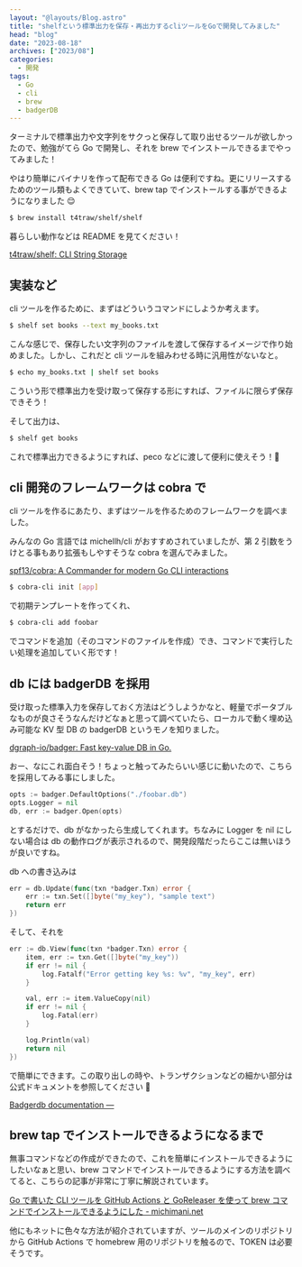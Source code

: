 ```yaml
---
layout: "@layouts/Blog.astro"
title: "shelfという標準出力を保存・再出力するcliツールをGoで開発してみました"
head: "blog"
date: "2023-08-18"
archives: ["2023/08"]
categories:
  - 開発
tags:
  - Go
  - cli
  - brew
  - badgerDB
---
```


ターミナルで標準出力や文字列をサクっと保存して取り出せるツールが欲しかったので、勉強がてら Go で開発し、それを brew でインストールできるまでやってみました！

やはり簡単にバイナリを作って配布できる Go は便利ですね。更にリリースするためのツール類もよくできていて、brew tap でインストールする事ができるようになりました 😌

```sh
$ brew install t4traw/shelf/shelf
```

暮らしい動作などは README を見てください！

[t4traw/shelf: CLI String Storage](https://github.com/t4traw/shelf)

## 実装など

cli ツールを作るために、まずはどういうコマンドにしようか考えます。

```sh
$ shelf set books --text my_books.txt
```

こんな感じで、保存したい文字列のファイルを渡して保存するイメージで作り始めました。しかし、これだと cli ツールを組みわせる時に汎用性がないなと。

```sh
$ echo my_books.txt | shelf set books
```

こういう形で標準出力を受け取って保存する形にすれば、ファイルに限らず保存できそう！

そして出力は、

```sh
$ shelf get books
```

これで標準出力できるようにすれば、peco などに渡して便利に使えそう！🥳

## cli 開発のフレームワークは cobra で

cli ツールを作るにあたり、まずはツールを作るためのフレームワークを調べました。

みんなの Go 言語では michellh/cli がおすすめされていましたが、第 2 引数をうけとる事もあり拡張もしやすそうな cobra を選んでみました。

[spf13/cobra: A Commander for modern Go CLI interactions](https://github.com/spf13/cobra)

```sh
$ cobra-cli init [app]
```

で初期テンプレートを作ってくれ、

```sh
$ cobra-cli add foobar
```

でコマンドを追加（そのコマンドのファイルを作成）でき、コマンドで実行したい処理を追加していく形です！

## db には badgerDB を採用

受け取った標準入力を保存しておく方法はどうしようかなと、軽量でポータブルなものが良さそうなんだけどなぁと思って調べていたら、ローカルで動く埋め込み可能な KV 型 DB の badgerDB というモノを知りました。

[dgraph-io/badger: Fast key-value DB in Go.](https://github.com/dgraph-io/badger)

おー、なにこれ面白そう！ちょっと触ってみたらいい感じに動いたので、こちらを採用してみる事にしました。

```go
opts := badger.DefaultOptions("./foobar.db")
opts.Logger = nil
db, err := badger.Open(opts)
```

とするだけで、db がなかったら生成してくれます。ちなみに Logger を nil にしない場合は db の動作ログが表示されるので、開発段階だったらここは無いほうが良いですね。

db への書き込みは

```go
err = db.Update(func(txn *badger.Txn) error {
    err := txn.Set([]byte("my_key"), "sample text")
    return err
})
```

そして、それを

```go
err := db.View(func(txn *badger.Txn) error {
    item, err := txn.Get([]byte("my_key"))
    if err != nil {
        log.Fatalf("Error getting key %s: %v", "my_key", err)
    }

    val, err := item.ValueCopy(nil)
    if err != nil {
        log.Fatal(err)
    }

    log.Println(val)
    return nil
})
```

で簡単にできます。この取り出しの時や、トランザクションなどの細かい部分は公式ドキュメントを参照してください 🤲

[Badgerdb documentation —](https://dgraph.io/docs/badger/)

## brew tap でインストールできるようになるまで

無事コマンドなどの作成ができたので、これを簡単にインストールできるようにしたいなぁと思い、brew コマンドでインストールできるようにする方法を調べてると、こちらの記事が非常に丁寧に解説されています。

[Go で書いた CLI ツールを GitHub Actions と GoReleaser を使って brew コマンドでインストールできるようにした - michimani.net](https://michimani.net/post/development-publish-cli-tool-to-homebrew/)

他にもネットに色々な方法が紹介されていますが、ツールのメインのリポジトリから GitHub Actions で homebrew 用のリポジトリを触るので、TOKEN は必要そうです。
